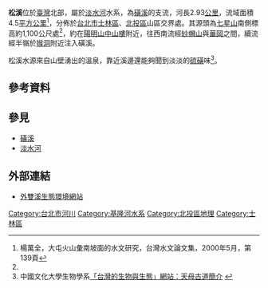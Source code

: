 {{Infobox river
| river_name = 松溪
| native_name =
| other_name =
| etymology =
| image_name =
| image_size =
| caption    =
| origin     = [[七星山_(台北市)|七星山]]南側
| mouth      = 猴洞附近
| progression = [[磺溪_(臺北市)|磺溪]]
| basin_countries =
| location   =
| length     = {{convert|2.93|km|}}
| elevation  =  {{convert|1100|m|}}
| mouth_elevation =
| discharge  =
| watershed  = {{convert|4.5|km2|}}
| left_tribs =
| right_tribs =
}}

'''松溪'''位於[[臺灣|臺灣]]北部，屬於[[淡水河|淡水河]]水系，為[[磺溪_(臺北市)|磺溪]]的支流，河長2.93[[公里|公里]]，流域面積4.5[[平方公里|平方公里]]<ref name="松溪水文">楊萬全，大屯火山彙南坡面的水文研究，台灣水文論文集，2000年5月，第139頁</ref>，分佈於[[台北市|台北市]][[士林區|士林區]]、[[北投區|北投區]]山區交界處。其源頭為[[七星山_(台北市)|七星山]]南側標高約1,100公尺處<ref name="松溪水文"/>，約在[[陽明山|陽明山]][[中山樓|中山樓]]附近，往西南流經[[紗帽山|紗帽山]]與[[華岡|華岡]]之間，續流經半嶺於[[猴洞_(臺北市)|猴洞]]附近注入磺溪。

松溪水源來自山壁湧出的溫泉，靠近溪邊還能夠聞到淡淡的[[硫磺|硫磺]]味<ref>中國文化大學生物學系[http://sbi.pccu.edu.tw/adv/wild/tianmu/cp1.html 「台灣的生物與生態」網站：天母古道簡介] {{Wayback|url=http://sbi.pccu.edu.tw/adv/wild/tianmu/cp1.html |date=20080122020226 }}</ref>。

==參考資料==
{{reflist}}

==參見==
*[[磺溪_(臺北市)|磺溪]]
*[[淡水河|淡水河]]

== 外部連結 ==
* [https://web.archive.org/web/20130830082200/http://microbiology.scu.edu.tw/environ/envir-ti.htm 外雙溪生態環境網站]

{{台灣河流}}
{{淡水河}}

{{DEFAULTSORT:Song松}}
[[Category:台北市河川|Category:台北市河川]]
[[Category:基隆河水系|Category:基隆河水系]]
[[Category:北投區地理|Category:北投區地理]]
[[Category:士林區|Category:士林區]]